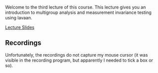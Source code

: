 Welcome to the third lecture of this course. This lecture gives you an introduction to multigroup analysis and measurement
invariance testing using lavaan.

<a
  href = "/lavaan-e-learning/3_multiple_groups/Lecture 3 - Slides/Slides_Muligroup_and_MeasInvar.pdf"
  class = "button button1">
  Lecture Slides
</a>

## Recordings

Unfortunately, the recordings do not capture my mouse cursor (it was visible in the recording program, but apparently I
needed to tick a box or so).

